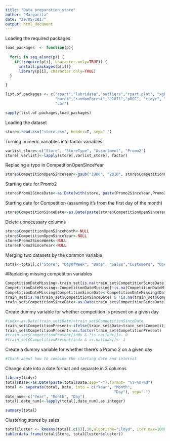 ```yaml
---
title: "Data preparation_store"
author: "Margarita"
date: "29/05/2017"
output: html_document
---
```

Loading the required packages
```r
load_packages  <- function(p){
  
  for(i in seq_along(p)) {
    if(!require(p[i], character.only=TRUE)) {
      install.packages(p[i])}
      library(p[i], character.only=TRUE)
  }

}

list.of.packages <- c("rpart","lubridate","outliers","rpart.plot", "xgboost",
                      "caret","randomForest","e1071","pROC", "tidyr", "klaR", 
                      "car")

sapply(list.of.packages,load_packages)
```

Loading the dataset
```r
store<-read.csv("store.csv", header=T, sep=",")
```

Turning numeric variables into factor variables
```r
varlist_store<-c("Store", "StoreType", "Assortment", "Promo2")
store[,varlist]<-lapply(store[,varlist_store], factor)
```
Replacing a typo in CompetitionOpenSinceYear
```r
store$CompetitionOpenSinceYear<-gsub("1900", "2010", store$CompetitionOpenSinceYear)
```

Starting date for Promo2
```r
store$Promo2SinceDate<-as.Date(with(store, paste(Promo2SinceYear,Promo2SinceWeek,1, sep="-")),"%Y-%U-%u")
```
Starting date for Competition (assuming it's from the first day of the month)
```r
store$CompetitionSinceDate<-as.Date(paste(store$CompetitionOpenSinceYear,store$CompetitionOpenSinceMonth,1, sep="-"),format="%Y-%m-%d")
```
Delete unnecessary columns
```r
store$CompetitionOpenSinceMonth<-NULL
store$CompetitionOpenSinceYear<-NULL
store$Promo2SinceWeek<-NULL
store$Promo2SinceYear<-NULL
```
Merging two datasets by the common variable
```r

total<-total[,c("Store", "DayOfWeek", "Date", "Sales","Customers", "Open", "Promo", "StateHoliday", "SchoolHoliday", "StoreType", "Assortment", "CompetitionDistance", "Promo2", "PromoInterval","Promo2SinceDate", "CompetitionSinceDate")]
```
#Replacing missing competition variables
```r
CompetitionDateMissing<-train_set[is.na(train_set$CompetitionSinceDate),]
CompetitionDateMissing<-CompetitionDateMissing[!is.na(CompetitionDateMissing$CompetitionDistance),]
CompetitionDateMissing$CompetitionSinceDate<-CompetitionDateMissing$Date
train_set[is.na(train_set$CompetitionSinceDate) & !is.na(train_set$CompetitionDistance),"CompetitionSinceDate"]<-CompetitionDateMissing$CompetitionSinceDate
train_set$CompetitionSinceDate<-as.Date(train_set$CompetitionSinceDate)

```
Create dummy variable for whether competition is present on a given day
```r
#indx<-as.Date(train_set$Date)<train_set$CompetitionSinceDate
train_set$CompetitionPresent<-ifelse(train_set$Date<train_set$CompetitionSinceDate,0,1)
train_set$CompetitionPresent<-as.factor(train_set$CompetitionPresent)
#train_set$CompetitionPresent[indx & !is.na(indx)]<- 0
#train_set$CompetitionPresent[indx & is.na(indx)]<- 1
```
Create a dummy variable for whether there's a Promo 2 on a given day
```r
#Think about how to combine the starting date and interval
```

Change date into a date format and separate in 3 columns
```r
library(tidyr)
total$Date<-as.Date(paste(total$Date,sep="-"),format= "%Y-%m-%d")
total <- separate(total, Date, into = c("Year", "Month", 
                                                "Day"), sep="-")
date_num<-c("Year", "Month", "Day")
total[,date_num]<-lapply(total[,date_num],as.integer)
```

```r
summary(total)
```

Clustering stores by sales
```r
totalCluster <- kmeans(total[,c(6)],10,algorithm="Lloyd", iter.max=1000)
table(data.frame(total$Store, totalCluster$cluster))
```
